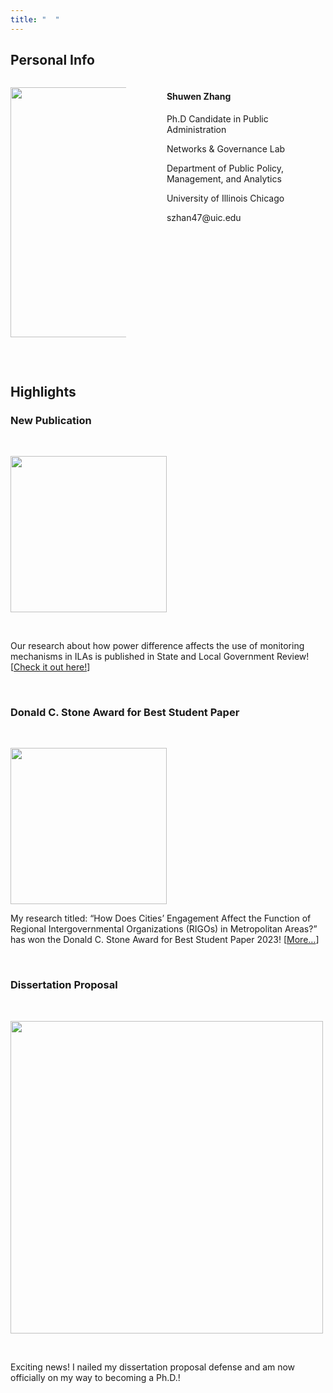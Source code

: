 ```yaml
---
title: "  "
---
```


## **Personal Info**

::: columns
::: {.column width="40%"}
![](Image/profile photo.jpeg){width="400"}
:::

::: {.column width="5%"}

:::

::: {.column width="55%"}
#### **Shuwen Zhang**

<div>

Ph.D Candidate in Public Administration

Networks & Governance Lab

Department of Public Policy, Management, and Analytics

University of Illinois Chicago

szhan47\@uic.edu

</div>
:::
:::

\

## **Highlights**

### <i class="bi bi-megaphone"></i> New Publication

\

![](Image/slgb_56_1.largecover.png){fig-align="center" width="250"}

\

Our research about how power difference affects the use of monitoring mechanisms in ILAs is published in State and Local Government Review! \[[Check it out here!](https://doi.org/10.1177/0160323X231208958)\]

\

### <i class="bi bi-megaphone"></i> Donald C. Stone Award for Best Student Paper

\

![](Image/788AFB6E-152E-44B4-932D-140DDE45E05B_1_105_c.jpeg){fig-align="center" width="250"}

My research titled: “How Does Cities’ Engagement Affect the Function of Regional Intergovernmental Organizations (RIGOs) in Metropolitan Areas?” has won the Donald C. Stone Award for Best Student Paper 2023! \[[More...](https://siam-aspa.net/2023/04/26/annual-siam-awards-at-aspa-2023/)\]

\

### <i class="bi bi-megaphone"></i> Dissertation Proposal

\

![](Image/Proposal.jpg){fig-align="center" width="500"}

\

Exciting news! I nailed my dissertation proposal defense and am now officially on my way to becoming a Ph.D.!
